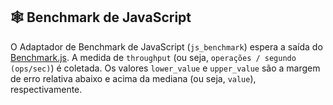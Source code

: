 
## 🕸 Benchmark de JavaScript

O Adaptador de Benchmark de JavaScript (`js_benchmark`) espera a saída do [Benchmark.js](https://github.com/bestiejs/benchmark.js).
A medida de `throughput` (ou seja, `operações / segundo (ops/sec)`) é coletada.
Os valores `lower_value` e `upper_value` são a margem de erro relativa abaixo e acima da mediana (ou seja, `value`), respectivamente.

<NodeJsBenchmark />